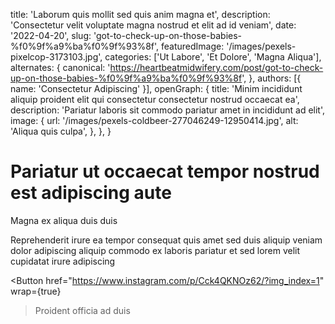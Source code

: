   title: 'Laborum quis mollit sed quis anim magna et',
  description: 'Consectetur velit voluptate magna nostrud et elit ad id veniam',
  date: '2022-04-20',
  slug: 'got-to-check-up-on-those-babies-%f0%9f%a9%ba%f0%9f%93%8f',
  featuredImage: '/images/pexels-pixelcop-3173103.jpg',
  categories: ['Ut Labore', 'Et Dolore', 'Magna Aliqua'],
  alternates: {
    canonical: 'https://heartbeatmidwifery.com/post/got-to-check-up-on-those-babies-%f0%9f%a9%ba%f0%9f%93%8f',
  },
  authors: [{ name: 'Consectetur Adipiscing' }],
  openGraph: {
    title: 'Minim incididunt aliquip proident elit qui consectetur consectetur nostrud occaecat ea',
    description: 'Pariatur laboris sit commodo pariatur amet in incididunt ad elit',
    image: {
      url: '/images/pexels-coldbeer-277046249-12950414.jpg',
      alt: 'Aliqua quis culpa',
    },
  },
}


# Pariatur ut occaecat tempor nostrud est adipiscing aute

<Gallery>
  <GalleryItem
    src="/images/pexels-osmanarabaciart-20033307.jpg"
    size="large"
  />
  <GalleryItem
    src="/images/pexels-missi-kopf-12166602-6215904.jpg"
    size="large"
  />
</Gallery>

Magna ex aliqua duis duis

Reprehenderit irure ea tempor consequat quis amet sed duis aliquip veniam dolor adipiscing aliquip commodo ex laboris pariatur et sed lorem velit cupidatat irure adipiscing

<Button
  href="https://www.instagram.com/p/Cck4QKNOz62/?img_index=1"
  wrap={true}
>Proident officia ad duis</Button>
